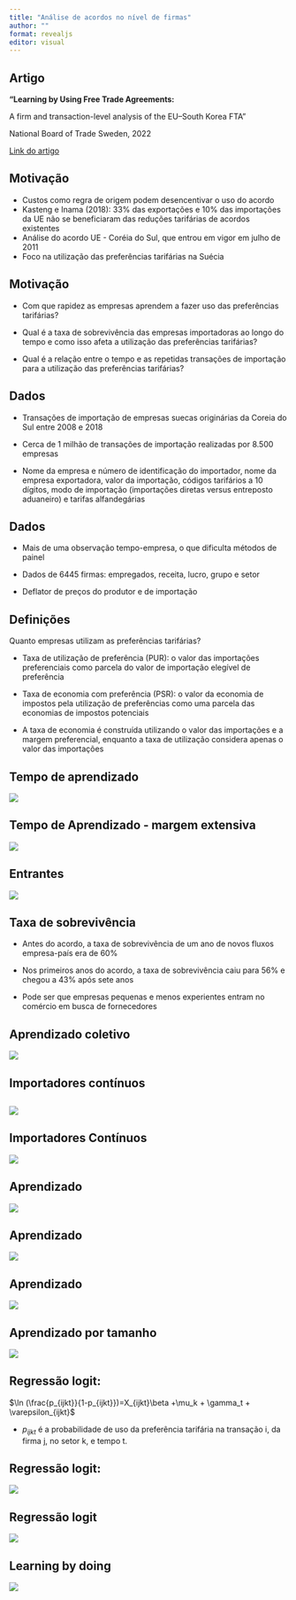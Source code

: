 ```yaml
---
title: "Análise de acordos no nível de firmas"
author: ""
format: revealjs
editor: visual
---
```


## Artigo

**"Learning by Using Free Trade Agreements:**

A firm and transaction-level analysis of the EU--South Korea FTA"

National Board of Trade Sweden, 2022

[Link do artigo](https://www.kommerskollegium.se/globalassets/publikationer/rapporter/2022/learning-by-using-free-trade-agreements-a-firm-and-transaction-level-analysis.pdf){.uri}

## Motivação

-   Custos como regra de origem podem desencentivar o uso do acordo
-   Kasteng e Inama (2018): 33% das exportações e 10% das importações da UE não se beneficiaram das reduções tarifárias de acordos existentes
-   Análise do acordo UE - Coréia do Sul, que entrou em vigor em julho de 2011
-   Foco na utilização das preferências tarifárias na Suécia

## Motivação

-   Com que rapidez as empresas aprendem a fazer uso das preferências tarifárias?

-   Qual é a taxa de sobrevivência das empresas importadoras ao longo do tempo e como isso afeta a utilização das preferências tarifárias?

-   Qual é a relação entre o tempo e as repetidas transações de importação para a utilização das preferências tarifárias?

## Dados

-   Transações de importação de empresas suecas originárias da Coreia do Sul entre 2008 e 2018

-   Cerca de 1 milhão de transações de importação realizadas por 8.500 empresas

-   Nome da empresa e número de identificação do importador, nome da empresa exportadora, valor da importação, códigos tarifários a 10 dígitos, modo de importação (importações diretas versus entreposto aduaneiro) e tarifas alfandegárias

## Dados

-   Mais de uma observação tempo-empresa, o que dificulta métodos de painel

-   Dados de 6445 firmas: empregados, receita, lucro, grupo e setor

-   Deflator de preços do produtor e de importação

## Definições

Quanto empresas utilizam as preferências tarifárias?

-   Taxa de utilização de preferência (PUR): o valor das importações preferenciais como parcela do valor de importação elegível de preferência

-   Taxa de economia com preferência (PSR): o valor da economia de impostos pela utilização de preferências como uma parcela das economias de impostos potenciais

-   A taxa de economia é construída utilizando o valor das importações e a margem preferencial, enquanto a taxa de utilização considera apenas o valor das importações

## Tempo de aprendizado

![](images/Screen%20Shot%202022-08-18%20at%2008.46.17.png)

## Tempo de Aprendizado - margem extensiva

![](images/Screen%20Shot%202022-08-18%20at%2009.02.13.png)

## Entrantes

![](images/Screen%20Shot%202022-08-18%20at%2009.12.22.png)

## Taxa de sobrevivência

-   Antes do acordo, a taxa de sobrevivência de um ano de novos fluxos empresa-país era de 60%

-   Nos primeiros anos do acordo, a taxa de sobrevivência caiu para 56% e chegou a 43% após sete anos

-   Pode ser que empresas pequenas e menos experientes entram no comércio em busca de fornecedores

## Aprendizado coletivo

![](images/Screen%20Shot%202022-08-18%20at%2011.24.34.png)

## Importadores contínuos

## ![](images/Screen%20Shot%202022-08-18%20at%2011.31.39.png)

## Importadores Contínuos

![](images/Screen%20Shot%202022-08-18%20at%2011.33.52.png)

## Aprendizado

![](images/Screen%20Shot%202022-08-18%20at%2011.35.01.png)

## Aprendizado

![](images/Screen%20Shot%202022-08-18%20at%2011.47.31.png)

## Aprendizado

![](images/Screen%20Shot%202022-08-18%20at%2011.52.25.png)

## Aprendizado por tamanho

![](images/Screen%20Shot%202022-08-18%20at%2011.56.21.png)

## Regressão logit:

$\ln (\frac{p_{ijkt}}{1-p_{ijkt}})=X_{ijkt}\beta +\mu_k + \gamma_t + \varepsilon_{ijkt}$

-   $p_{ijkt}$ é a probabilidade de uso da preferência tarifária na transação i, da firma j, no setor k, e tempo t.

## Regressão logit:

![](images/Screen%20Shot%202022-08-18%20at%2015.11.44.png)

## Regressão logit

![](images/Screen%20Shot%202022-08-18%20at%2015.35.52.png)

## Learning by doing

![](images/Screen%20Shot%202022-08-18%20at%2015.39.38.png)
